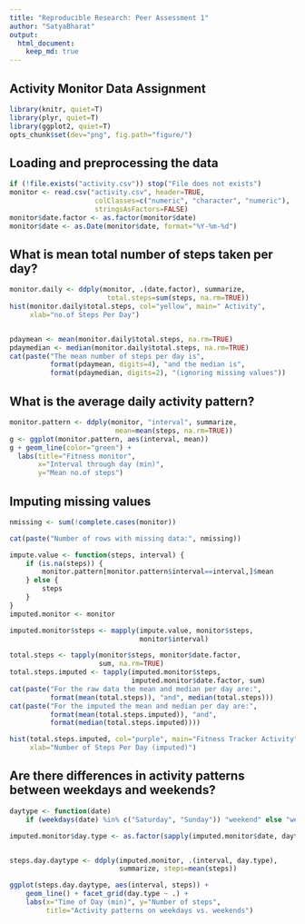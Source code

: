 ```yaml
---
title: "Reproducible Research: Peer Assessment 1"
author: "SatyaBharat"
output: 
  html_document:
    keep_md: true
---
```



## Activity Monitor Data Assignment

```r

library(knitr, quiet=T)
library(plyr, quiet=T)  
library(ggplot2, quiet=T) 
opts_chunk$set(dev="png", fig.path="figure/")

```

## Loading and preprocessing the data

```r

if (!file.exists("activity.csv")) stop("File does not exists")
monitor <- read.csv("activity.csv", header=TRUE, 
                     colClasses=c("numeric", "character", "numeric"),
                     stringsAsFactors=FALSE)
monitor$date.factor <- as.factor(monitor$date)
monitor$date <- as.Date(monitor$date, format="%Y-%m-%d")

```


## What is mean total number of steps taken per day?

```r

monitor.daily <- ddply(monitor, .(date.factor), summarize,
                        total.steps=sum(steps, na.rm=TRUE))
hist(monitor.daily$total.steps, col="yellow", main=" Activity",
     xlab="no.of Steps Per Day")


pdaymean <- mean(monitor.daily$total.steps, na.rm=TRUE)
pdaymedian <- median(monitor.daily$total.steps, na.rm=TRUE)
cat(paste("The mean number of steps per day is", 
          format(pdaymean, digits=4), "and the median is", 
          format(pdaymedian, digits=2), "(ignoring missing values"))
```




## What is the average daily activity pattern?

```r

monitor.pattern <- ddply(monitor, "interval", summarize,
                          mean=mean(steps, na.rm=TRUE))
g <- ggplot(monitor.pattern, aes(interval, mean))
g + geom_line(color="green") + 
  labs(title="Fitness monitor", 
       x="Interval through day (min)",
       y="Mean no.of steps")

```


## Imputing missing values

```r

nmissing <- sum(!complete.cases(monitor))

cat(paste("Number of rows with missing data:", nmissing))

impute.value <- function(steps, interval) {
    if (is.na(steps)) {
        monitor.pattern[monitor.pattern$interval==interval,]$mean
    } else {
        steps
    }
}
imputed.monitor <- monitor

imputed.monitor$steps <- mapply(impute.value, monitor$steps, 
                                monitor$interval)

total.steps <- tapply(monitor$steps, monitor$date.factor,
                      sum, na.rm=TRUE)
total.steps.imputed <- tapply(imputed.monitor$steps,
                              imputed.monitor$date.factor, sum)
cat(paste("For the raw data the mean and median per day are:",
          format(mean(total.steps)), "and", median(total.steps)))
cat(paste("For the imputed the mean and median per day are:",
          format(mean(total.steps.imputed)), "and",
          format(median(total.steps.imputed))))

hist(total.steps.imputed, col="purple", main="Fitness Tracker Activity",
     xlab="Number of Steps Per Day (imputed)")


```


## Are there differences in activity patterns between weekdays and weekends?

```r

daytype <- function(date) 
    if (weekdays(date) %in% c("Saturday", "Sunday")) "weekend" else "weekday"

imputed.monitor$day.type <- as.factor(sapply(imputed.monitor$date, daytype))


steps.day.daytype <- ddply(imputed.monitor, .(interval, day.type),
                           summarize, steps=mean(steps))

ggplot(steps.day.daytype, aes(interval, steps)) + 
    geom_line() + facet_grid(day.type ~ .) +
    labs(x="Time of Day (min)", y="Number of steps",
         title="Activity patterns on weekdays vs. weekends")

```


